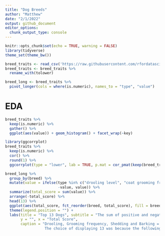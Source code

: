 ```yaml
---
title: "Dog Breeds"
author: "Matthew"
date: "2/1/2022"
output: github_document
editor_options: 
  chunk_output_type: console
---
```


```r
knitr::opts_chunk$set(echo = TRUE, warning = FALSE)
library(tidyverse)
theme_set(theme_bw())
```


```r
breed_traits <- read_csv('https://raw.githubusercontent.com/rfordatascience/tidytuesday/master/data/2022/2022-02-01/breed_traits.csv')
breed_traits <- breed_traits %>%
  rename_with(tolower)

breed_long <- breed_traits %>%
  pivot_longer(cols = where(is.numeric), names_to = "type", "value")
```


# EDA
```r
breed_traits %>%
  keep(is.numeric) %>%
  gather() %>%
  ggplot(aes(value)) + geom_histogram() + facet_wrap(~key)
```


```r
library(ggcorrplot)
breed_traits %>%
  keep(is.numeric) %>%
  cor() %>%
  round(1) %>%
  ggcorrplot(type = "lower", lab = TRUE, p.mat = cor_pmat(keep(breed_traits, is.numeric)), insig = "blank")
```


```r
breed_long %>%
  group_by(breed) %>%
  mutate(value = ifelse(type %in% c("drooling level", "coat grooming frequency", "shedding level", "barking level"),
                        -value, value)) %>%
  summarize(total_score = sum(value)) %>%
  arrange(-total_score) %>% 
  head(13) %>%
  ggplot(aes(total_score, fct_reorder(breed, total_score), fill = breed)) + geom_col() +
  theme(legend.position = "") +
  labs(title = "Top 13 Dogs", subtitle = "The sum of positive and negative trait scores",
       y = "", x = "Total Score", 
       caption = "Drooling, Grooming frequency, Shedding and Barking = Negative Scores\n
                  The choice of displaying 13 was because the following 10 (#14-23) were a tie")
```






